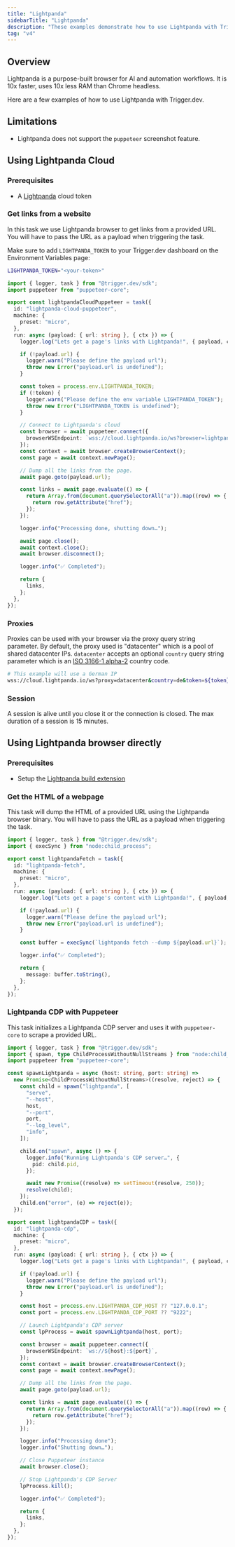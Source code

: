 ```yaml
---
title: "Lightpanda"
sidebarTitle: "Lightpanda"
description: "These examples demonstrate how to use Lightpanda with Trigger.dev."
tag: "v4"
---
```



## Overview

Lightpanda is a purpose-built browser for AI and automation workflows. It is 10x faster, uses 10x less RAM than Chrome headless.

Here are a few examples of how to use Lightpanda with Trigger.dev.

<ScrapingWarning />

## Limitations

- Lightpanda does not support the `puppeteer` screenshot feature.

## Using Lightpanda Cloud

### Prerequisites

- A [Lightpanda](https://lightpanda.io/) cloud token

### Get links from a website
In this task we use Lightpanda browser to get links from a provided URL. You will have to pass the URL as a payload when triggering the task.

Make sure to add `LIGHTPANDA_TOKEN` to your Trigger.dev dashboard on the Environment Variables page:
```bash
LIGHTPANDA_TOKEN="<your-token>"
```

```ts trigger/lightpanda-cloud-puppeteer.ts
import { logger, task } from "@trigger.dev/sdk";
import puppeteer from "puppeteer-core";

export const lightpandaCloudPuppeteer = task({
  id: "lightpanda-cloud-puppeteer",
  machine: {
    preset: "micro",
  },
  run: async (payload: { url: string }, { ctx }) => {
    logger.log("Lets get a page's links with Lightpanda!", { payload, ctx });

    if (!payload.url) {
      logger.warn("Please define the payload url");
      throw new Error("payload.url is undefined");
    }

    const token = process.env.LIGHTPANDA_TOKEN;
    if (!token) {
      logger.warn("Please define the env variable LIGHTPANDA_TOKEN");
      throw new Error("LIGHTPANDA_TOKEN is undefined");
    }

    // Connect to Lightpanda's cloud
    const browser = await puppeteer.connect({
      browserWSEndpoint: `wss://cloud.lightpanda.io/ws?browser=lightpanda&token=${token}`,
    });
    const context = await browser.createBrowserContext();
    const page = await context.newPage();

    // Dump all the links from the page.
    await page.goto(payload.url);

    const links = await page.evaluate(() => {
      return Array.from(document.querySelectorAll("a")).map((row) => {
        return row.getAttribute("href");
      });
    });

    logger.info("Processing done, shutting down…");

    await page.close();
    await context.close();
    await browser.disconnect();

    logger.info("✅ Completed");

    return {
      links,
    };
  },
});
```

### Proxies

Proxies can be used with your browser via the proxy query string parameter. By default, the proxy used is "datacenter" which is a pool of shared datacenter IPs.
`datacenter` accepts an optional `country` query string parameter which is an [ISO 3166-1 alpha-2](https://en.wikipedia.org/wiki/ISO_3166-1_alpha-2) country code.

```bash
# This example will use a German IP
wss://cloud.lightpanda.io/ws?proxy=datacenter&country=de&token=${token}
```

### Session

A session is alive until you close it or the connection is closed. The max duration of a session is 15 minutes.

## Using Lightpanda browser directly

### Prerequisites

- Setup the [Lightpanda build extension](/config/extensions/lightpanda)

### Get the HTML of a webpage

This task will dump the HTML of a provided URL using the Lightpanda browser binary. You will have to pass the URL as a payload when triggering the task.

```ts trigger/lightpanda-fetch.ts
import { logger, task } from "@trigger.dev/sdk";
import { execSync } from "node:child_process";

export const lightpandaFetch = task({
  id: "lightpanda-fetch",
  machine: {
    preset: "micro",
  },
  run: async (payload: { url: string }, { ctx }) => {
    logger.log("Lets get a page's content with Lightpanda!", { payload, ctx });

    if (!payload.url) {
      logger.warn("Please define the payload url");
      throw new Error("payload.url is undefined");
    }

    const buffer = execSync(`lightpanda fetch --dump ${payload.url}`);

    logger.info("✅ Completed");

    return {
      message: buffer.toString(),
    };
  },
});
```

### Lightpanda CDP with Puppeteer

This task initializes a Lightpanda CDP server and uses it with `puppeteer-core` to scrape a provided URL.

```ts trigger/lightpanda-cdp.ts
import { logger, task } from "@trigger.dev/sdk";
import { spawn, type ChildProcessWithoutNullStreams } from "node:child_process";
import puppeteer from "puppeteer-core";

const spawnLightpanda = async (host: string, port: string) =>
  new Promise<ChildProcessWithoutNullStreams>((resolve, reject) => {
    const child = spawn("lightpanda", [
      "serve",
      "--host",
      host,
      "--port",
      port,
      "--log_level",
      "info",
    ]);

    child.on("spawn", async () => {
      logger.info("Running Lightpanda's CDP server…", {
        pid: child.pid,
      });

      await new Promise((resolve) => setTimeout(resolve, 250));
      resolve(child);
    });
    child.on("error", (e) => reject(e));
  });

export const lightpandaCDP = task({
  id: "lightpanda-cdp",
  machine: {
    preset: "micro",
  },
  run: async (payload: { url: string }, { ctx }) => {
    logger.log("Lets get a page's links with Lightpanda!", { payload, ctx });

    if (!payload.url) {
      logger.warn("Please define the payload url");
      throw new Error("payload.url is undefined");
    }

    const host = process.env.LIGHTPANDA_CDP_HOST ?? "127.0.0.1";
    const port = process.env.LIGHTPANDA_CDP_PORT ?? "9222";

    // Launch Lightpanda's CDP server
    const lpProcess = await spawnLightpanda(host, port);

    const browser = await puppeteer.connect({
      browserWSEndpoint: `ws://${host}:${port}`,
    });
    const context = await browser.createBrowserContext();
    const page = await context.newPage();

    // Dump all the links from the page.
    await page.goto(payload.url);

    const links = await page.evaluate(() => {
      return Array.from(document.querySelectorAll("a")).map((row) => {
        return row.getAttribute("href");
      });
    });

    logger.info("Processing done");
    logger.info("Shutting down…");

    // Close Puppeteer instance
    await browser.close();

    // Stop Lightpanda's CDP Server
    lpProcess.kill();

    logger.info("✅ Completed");

    return {
      links,
    };
  },
});
```
